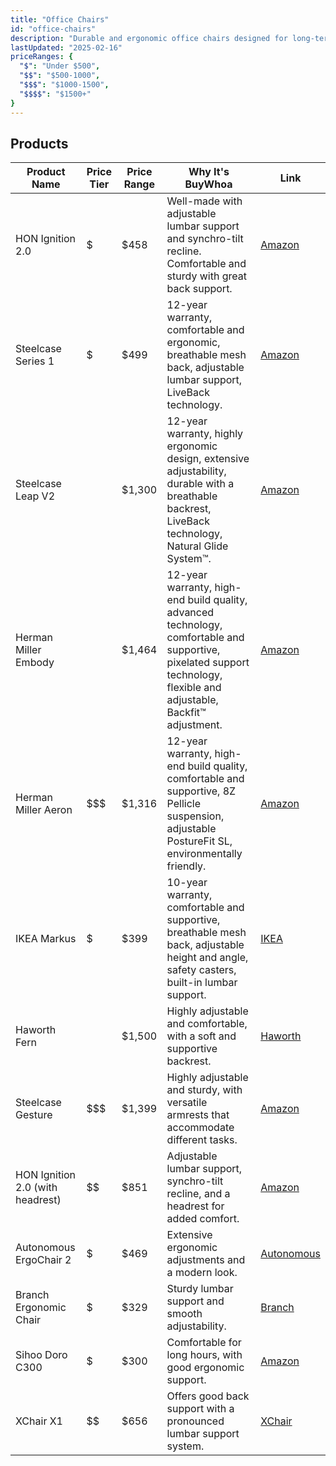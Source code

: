 ```yaml
---
title: "Office Chairs"
id: "office-chairs"
description: "Durable and ergonomic office chairs designed for long-term use."
lastUpdated: "2025-02-16"
priceRanges: {
  "$": "Under $500",
  "$$": "$500-1000",
  "$$$": "$1000-1500",
  "$$$$": "$1500+"
}
---
```


## Products

| Product Name | Price Tier | Price Range | Why It's BuyWhoa | Link |
|--------------|------------|-------------|---------------|------|
| HON Ignition 2.0 | $ | $458 | Well-made with adjustable lumbar support and synchro-tilt recline. Comfortable and sturdy with great back support. | [Amazon](https://www.amazon.com/dp/B0CZBJ5JCW/ref=nosim?tag=buywhoa-20) |
| Steelcase Series 1 | $ | $499 | 12-year warranty, comfortable and ergonomic, breathable mesh back, adjustable lumbar support, LiveBack technology. | [Amazon](https://www.amazon.com/dp/B078H9VXFD/ref=nosim?tag=buywhoa-20) |
| Steelcase Leap V2 | $$$$ | $1,300 | 12-year warranty, highly ergonomic design, extensive adjustability, durable with a breathable backrest, LiveBack technology, Natural Glide System™. | [Amazon](https://www.amazon.com/dp/B00GBUPX6G/ref=nosim?tag=buywhoa-20) |
| Herman Miller Embody | $$$$ | $1,464 | 12-year warranty, high-end build quality, advanced technology, comfortable and supportive, pixelated support technology, flexible and adjustable, Backfit™ adjustment. | [Amazon](https://www.amazon.com/dp/B01N2HVJEE/ref=nosim?tag=buywhoa-20) |
| Herman Miller Aeron | $$$ | $1,316 | 12-year warranty, high-end build quality, comfortable and supportive, 8Z Pellicle suspension, adjustable PostureFit SL, environmentally friendly. | [Amazon](https://www.amazon.com/dp/B00TXS2FR2/ref=nosim?tag=buywhoa-20) |
| IKEA Markus | $ | $399 | 10-year warranty, comfortable and supportive, breathable mesh back, adjustable height and angle, safety casters, built-in lumbar support. | [IKEA](https://www.ikea.com/us/en/p/markus-office-chair-vissle-dark-gray-70261150/) |
| Haworth Fern | $$$$ | $1,500 | Highly adjustable and comfortable, with a soft and supportive backrest. | [Haworth](https://www.haworth.com/na/en/products/office-chairs/fern.html) |
| Steelcase Gesture | $$$ | $1,399 | Highly adjustable and sturdy, with versatile armrests that accommodate different tasks. | [Amazon](https://www.amazon.com/dp/B016OIF2JU/ref=nosim?tag=buywhoa-20) |
| HON Ignition 2.0 (with headrest) | $$ | $851 | Adjustable lumbar support, synchro-tilt recline, and a headrest for added comfort. | [Amazon](https://www.amazon.com/dp/B0CZBJ5JCW/ref=nosim?tag=buywhoa-20) |
| Autonomous ErgoChair 2 | $ | $469 | Extensive ergonomic adjustments and a modern look. | [Autonomous](https://www.autonomous.ai/office-chairs/ergochair-2) |
| Branch Ergonomic Chair | $ | $329 | Sturdy lumbar support and smooth adjustability. | [Branch](https://www.branchfurniture.com/products/ergonomic-chair) |
| Sihoo Doro C300 | $ | $300 | Comfortable for long hours, with good ergonomic support. | [Amazon](https://www.amazon.com/dp/B07GNDDNMW/ref=nosim?tag=buywhoa-20) |
| XChair X1 | $$ | $656 | Offers good back support with a pronounced lumbar support system. | [XChair](https://www.xchair.com/products/x1-flex-mesh-office-chair) |